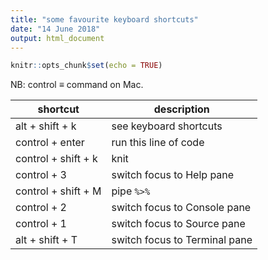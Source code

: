 ```yaml
---
title: "some favourite keyboard shortcuts"
date: "14 June 2018"
output: html_document
---
```


```r
knitr::opts_chunk$set(echo = TRUE)
```

NB: control $\equiv$ command on Mac.

shortcut | description
-|-
alt + shift + k | see keyboard shortcuts
control + enter | run this line of code 
control + shift + k | knit
control + 3 | switch focus to Help pane
control + shift + M | pipe ` %>% `
control + 2 | switch focus to Console pane
control + 1 | switch focus to Source pane
alt + shift + T | switch focus to Terminal pane

